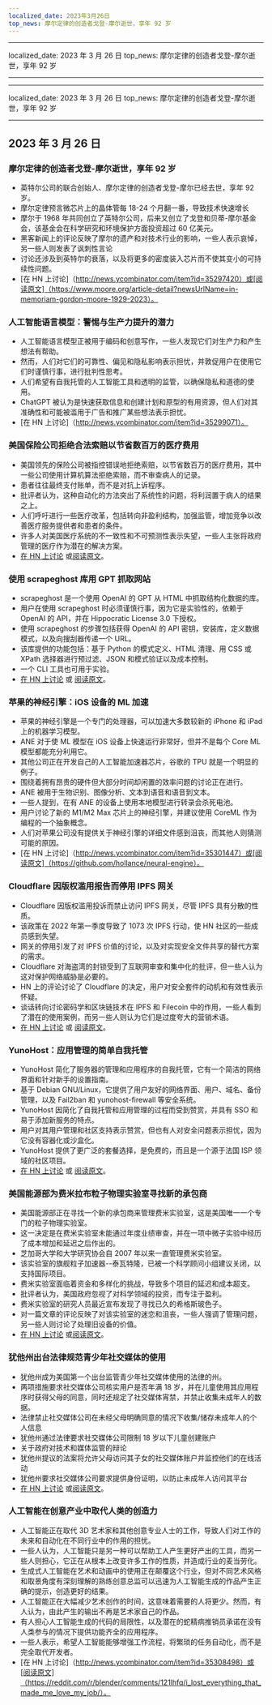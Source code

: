 ```yaml
---
localized_date: 2023年3月26日
top_news: 摩尔定律的创造者戈登-摩尔逝世，享年 92 岁
---
```


---

localized_date: 2023 年 3 月 26 日
top_news: 摩尔定律的创造者戈登-摩尔逝世，享年 92 岁

---

---

localized_date: 2023 年 3 月 26 日
top_news: 摩尔定律的创造者戈登-摩尔逝世，享年 92 岁

---



<CallToAction />

<Steps>

## 2023 年 3 月 26 日

### 摩尔定律的创造者戈登-摩尔逝世，享年 92 岁

- 英特尔公司的联合创始人、摩尔定律的创造者戈登-摩尔已经去世，享年 92 岁。
- 摩尔定律预言微芯片上的晶体管每 18-24 个月翻一番，导致技术快速增长
- 摩尔于 1968 年共同创立了英特尔公司，后来又创立了戈登和贝蒂-摩尔基金会，该基金会在科学研究和环境保护方面投资超过 60 亿美元。
- 黑客新闻上的评论反映了摩尔的遗产和对技术行业的影响，一些人表示哀悼，另一些人则发表了讽刺性言论
- 讨论还涉及到英特尔的衰落，以及将更多的密度装入芯片而不使其变小的可持续性问题。
- [在 HN 上讨论]（http://news.ycombinator.com/item?id=35297420）或[阅读原文]（https://www.moore.org/article-detail?newsUrlName=in-memoriam-gordon-moore-1929-2023）。

### 人工智能语言模型：警惕与生产力提升的潜力

- 人工智能语言模型正被用于编码和创意写作，一些人发现它们对生产力和产生想法有帮助。
- 然而，人们对它们的可靠性、偏见和隐私影响表示担忧，并敦促用户在使用它们时谨慎行事，进行批判性思考。
- 人们希望有自我托管的人工智能工具和透明的监管，以确保隐私和道德的使用。
- ChatGPT 被认为是快速获取信息和创建计划和原型的有用资源，但人们对其准确性和可能被滥用于广告和推广某些想法表示担忧。
- [在 HN 上讨论]（http://news.ycombinator.com/item?id=35299071）。

### 美国保险公司拒绝合法索赔以节省数百万的医疗费用

- 美国领先的保险公司被指控错误地拒绝索赔，以节省数百万的医疗费用，其中一些公司使用计算机算法拒绝索赔，而不审查病人的记录。
- 患者往往最终支付账单，而不是对抗上诉程序。
- 批评者认为，这种自动化的方法突出了系统性的问题，将利润置于病人的结果之上。
- 人们呼吁进行一些医疗改革，包括转向非盈利结构，加强监管，增加竞争以改善医疗服务提供者和患者的条件。
- 许多人对美国医疗系统的不一致性和不可预测性表示失望，一些人主张将政府管理的医疗作为潜在的解决方案。
- [在 HN 上讨论](http://news.ycombinator.com/item?id=35304017) 或[阅读原文](https://www.propublica.org/article/cigna-pxdx-medical-health-insurance-rejection-claims)。

### 使用 scrapeghost 库用 GPT 抓取网站

- scrapeghost 是一个使用 OpenAI 的 GPT 从 HTML 中抓取结构化数据的库。
- 用户在使用 scrapeghost 时必须谨慎行事，因为它是实验性的，依赖于 OpenAI 的 API，并在 Hippocratic License 3.0 下授权。
- 使用 scrapeghost 的步骤包括获得 OpenAI 的 API 密钥，安装库，定义数据模式，以及向搜刮器传递一个 URL。
- 该库提供的功能包括：基于 Python 的模式定义、HTML 清理、用 CSS 或 XPath 选择器进行预过滤、JSON 和模式验证以及成本控制。
- 一个 CLI 工具也可用于实验。
- [在 HN 上讨论](http://news.ycombinator.com/item?id=35305655) 或 [阅读原文](https://jamesturk.github.io/scrapeghost/)。

### 苹果的神经引擎：iOS 设备的 ML 加速

- 苹果的神经引擎是一个专门的处理器，可以加速大多数较新的 iPhone 和 iPad 上的机器学习模型。
- ANE 对于使 ML 模型在 iOS 设备上快速运行非常好，但并不是每个 Core ML 模型都能充分利用它。
- 其他公司正在开发自己的人工智能加速器芯片，谷歌的 TPU 就是一个明显的例子。
- 围绕着拥有昂贵的硬件但大部分时间却闲置的效率问题的讨论正在进行。
- ANE 被用于生物识别、图像分析、文本到语音和语音到文本。
- 一些人提到，在有 ANE 的设备上使用本地模型进行转录会杀死电池。
- 用户讨论了新的 M1/M2 Max 芯片上的神经引擎，并建议使用 CoreML 作为编程的一个抽象概念。
- 人们对苹果公司没有提供关于神经引擎的详细文件感到沮丧，而其他人则猜测可能的原因。
- [在 HN 上讨论]（http://news.ycombinator.com/item?id=35301447）或[阅读原文]（https://github.com/hollance/neural-engine）。

### Cloudflare 因版权滥用报告而停用 IPFS 网关

- Cloudflare 因版权滥用投诉而禁止访问 IPFS 网关，尽管 IPFS 具有分散的性质。
- 该政策在 2022 年第一季度导致了 1073 次 IPFS 行动，使 HN 社区的一些成员感到失望。
- 网关的停用引发了对 IPFS 价值的讨论，以及对实现安全文件共享的替代方案的需求。
- Cloudflare 对海盗湾的封锁受到了互联网审查和集中化的批评，但一些人认为这对保护网络威胁是必要的。
- HN 上的评论讨论了 Cloudflare 的决定，用户对安全套件的动机和有效性表示怀疑。
- 谈话转向讨论密码学和区块链技术在 IPFS 和 Filecoin 中的作用，一些人看到了潜在的使用案例，而另一些人则认为它们是过度夸大的营销术语。
- [在 HN 上讨论](http://news.ycombinator.com/item?id=35300200) 或 [阅读原文](https://torrentfreak.com/cloudflare-disables-access-to-pirated-content-on-its-ipfs-gateway-230324/)。

### YunoHost：应用管理的简单自我托管

- YunoHost 简化了服务器的管理和应用程序的自我托管，它有一个简洁的网络界面和针对新手的设置指南。
- 基于 Debian GNU/Linux，它提供了用户友好的网络界面、用户、域名、备份管理，以及 Fail2ban 和 yunohost-firewall 等安全系统。
- YunoHost 因简化了自我托管和应用管理的过程而受到赞赏，并具有 SSO 和易于添加新服务的特点。
- 用户对其用户管理和社区支持表示赞赏，但也有人对安全问题表示担忧，因为它没有容器化或沙盒化。
- YunoHost 提供了更广泛的套餐选择，是免费的，而且是一个源于法国 ISP 领域的社区项目。
- [在 HN 上讨论](http://news.ycombinator.com/item?id=35300482) 或 [阅读原文](https://yunohost.org)。

### 美国能源部为费米拉布粒子物理实验室寻找新的承包商

- 美国能源部正在寻找一个新的承包商来管理费米实验室，这是美国唯一一个专门的粒子物理实验室。
- 这一决定是在费米实验室未能通过年度业绩审查，并在一项中微子实验中经历了成本增加和延迟之后作出的。
- 芝加哥大学和大学研究协会自 2007 年以来一直管理费米实验室。
- 该实验室的旗舰粒子加速器--泰瓦特隆，已被一个科学顾问小组建议关闭，以支持国际项目。
- 费米实验室面临着资金和多样化的挑战，导致多个项目的延迟和成本超支。
- 批评者认为，美国政府忽视了对科学领域的投资，而专注于盈利。
- 费米实验室的研究人员最近宣布发现了寻找已久的希格斯玻色子。
- 对一篇文章的评论反映了对该实验室的迷恋和沮丧，一些人强调了管理问题，另一些人则讨论了处理旧设备的价值。
- [在 HN 上讨论](http://news.ycombinator.com/item?id=35303391) 或[阅读原文](https://www.science.org/content/article/major-shake-coming-fermilab-troubled-u-s-particle-physics-center)。

### 犹他州出台法律规范青少年社交媒体的使用

- 犹他州成为美国第一个出台监管青少年社交媒体使用的法律的州。
- 两项措施要求社交媒体公司核实用户是否年满 18 岁，并在儿童使用其应用程序时获得父母的同意，同时还规定了社交媒体宵禁，并禁止收集未成年人的数据。
- 法律禁止社交媒体公司在未经父母明确同意的情况下收集/储存未成年人的个人信息
- 犹他州通过法律要求社交媒体公司限制 18 岁以下儿童创建账户
- 关于政府对技术和媒体监管的辩论
- 犹他州提议的法案将允许父母访问其子女的社交媒体账户并监控他们的在线活动
- 犹他州要求社交媒体公司要求提供身份证明，以防止未成年人访问其平台
- [在 HN 上讨论](http://news.ycombinator.com/item?id=35307647) 或[阅读原文](https://www.bbc.com/news/world-us-canada-65060733)。

### 人工智能在创意产业中取代人类的创造力

- 人工智能正在取代 3D 艺术家和其他创意专业人士的工作，导致人们对工作的未来和自动化在不同行业中的作用的担忧。
- 一些人认为，人工智能只是另一种可以帮助工人产生更好产出的工具，而另一些人则担心，它正在从根本上改变许多工作的性质，并造成行业的麦当劳化。
- 生成式人工智能在艺术和动画中的使用正在颠覆这个行业，但对不同艺术风格和取景角度有深刻理解的熟练创意总监可以迅速为人工智能生成的作品产生正确的提示，创造更好的结果。
- 人工智能正在大幅减少艺术创作的时间，这意味着需要的人将更少。然而，有人认为，由此产生的输出不再是艺术家自己的作品。
- 有人担心人工智能生成的代码的局限性，以及潜在的蛇精病推销员承诺在没有人类参与的情况下提供功能齐全的应用程序。
- 一些人表示，希望人工智能能够增强工作流程，将繁琐的任务自动化，而不是完全取代开发者。
- [在 HN 上讨论]（http://news.ycombinator.com/item?id=35308498）或[阅读原文]（https://reddit.com/r/blender/comments/121lhfq/i_lost_everything_that_made_me_love_my_job/）。

</Steps>
